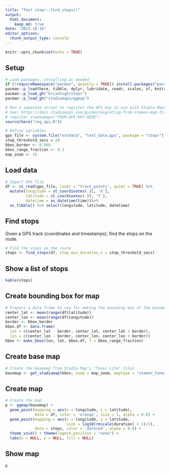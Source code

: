 ```yaml
---
title: "Test stopr::find_stops()"
output: 
  html_document:
    keep_md: true
date: "2023-10-16"
editor_options: 
  chunk_output_type: console
---
```


```r
knitr::opts_chunk$set(echo = TRUE)
```

## Setup

```r
# Load packages, installing as needed
if (!requireNamespace("pacman", quietly = TRUE)) install.packages("pacman")
pacman::p_load(here, tibble, dplyr, lubridate, readr, scales, sf, knitr)
pacman::p_load_gh("brianhigh/stopr")
pacman::p_load_gh("stadiamaps/ggmap")

# Run a separate script to register the API key to use with Stadia Maps
# See: https://docs.stadiamaps.com/guides/migrating-from-stamen-map-tiles/
# register_stadiamaps("YOUR-API-KEY-HERE")
source(here("reg_api.R"))

# Define variables
gpx_file <- system.file("extdata", "test_data.gpx", package = "stopr")
stop_threshold_secs = 20
bbox_border <- 0.005
bbox_range_fraction <- 0.3
map_zoom <- 15
```

## Load data

```r
# Import GPX file
df <- st_read(gpx_file, layer = "track_points", quiet = TRUE) %>% 
  mutate(longitude = st_coordinates(.)[, 'X'], 
         latitude = st_coordinates(.)[, 'Y'], 
         datetime = as_datetime(time))%>%
  as_tibble() %>% select(longitude, latitude, datetime)
```

## Find stops

Given a GPS track (coordinates and timestamps), find the stops on the route.

```r
# Find the stops on the route
stops <- find_stops(df, stop_min_duration_s = stop_threshold_secs)
```

## Show a list of stops

```r
kable(stops)
```

## Create bounding box for map

```r
# Prepare a data frame to use for making the bounding box of the basemap
center_lat <- mean(range(df$latitude))
center_lon <- mean(range(df$longitude))
border <- bbox_border
bbox.df <- data.frame(
  lat = c(center_lat - border, center_lat, center_lat + border),
  lon = c(center_lon - border, center_lon, center_lon + border))
bbox <- make_bbox(lon, lat, bbox.df, f = bbox_range_fraction)
```

## Create base map

```r
# Create the basemap from Stadia Map's "Toner Lite" tiles
basemap <- get_stadiamap(bbox, zoom = map_zoom, maptype = "stamen_toner_lite")
```

## Create map

```r
# Create the map
p <- ggmap(basemap) +
  geom_point(mapping = aes(x = longitude, y = latitude),
             data = df, color = 'orange', size = 1, alpha = 0.6) +
  geom_point(mapping = aes(x = longitude, y = latitude,
                           size = log10(rescale(duration) + 1)/2),
             data = stops, color = 'darkred', alpha = 0.9) +
  theme_void() + theme(legend.position = "none") +
  labs(x = NULL, y = NULL, fill = NULL)
```

## Show map

```r
p
```
